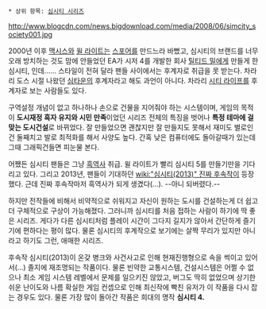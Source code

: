 * 상위 항목: [[심시티 시리즈]]

http://www.blogcdn.com/news.bigdownload.com/media/2008/06/simcity_society001.jpg

2000년 이후 [[맥시스]]와 [[윌 라이트]]는 [[스포어]]를 만드느라 바뻤고, 심시티의 브랜드를 너무 오래 방치하는 것도 맘에 안들었던 EA가 시저 4를 개발한 회사 [[틸티드 밀]]에게 만들게 한 심시티, 인데...... 스타일이 전혀 달라 팬들 사이에서는 후계자로 취급을 못 받는다. 차라리 도스 시절 나왔던 [[심타운]]의 후계자라고 해도 과언이 아니다. 차라리 [[시티 라이프]]를 후계자로 보는 사람들도 있다.

구역설정 개념이 없고 하나하나 손으로 건물을 지어줘야 하는 시스템이며, 게임의 목적이 '''도시재정 흑자 유지와 시민 만족'''이었던 시리즈 전체의 특징을 벗어나 '''특정 테마에 걸맞는 도시건설'''로 바뀌었다. 잘 만들었으면 괜찮지만 잘 만들지도 못해서 재미도 별로인 건 둘째치고 발로 최적화를 해서 사양도 높다. 간혹 낮은 컴퓨터에도 돌아갈때가 있는데 그때 그래픽건들면 피눈물 본다.

어쨌든 심시티 팬들은 그냥 [[흑역사]] 취급. 윌 라이트가 빨리 심시티 5를 만들기만을 기다리고 있다. 그리고 2013년, 팬들이 기대하던 [[wiki:"심시티(2013)" 진짜 후속작]]이 등장했다. 근데 진짜 후속작마저 흑역사가 되게 생겼다(...). --아니 되버렸다.--

하지만 전작들에 비해서 비약적으로 쉬워지고 자신이 원하는 도시를 건설하는게 더 쉽고 더 구체적으로 구상이 가능해졌다. 그러니까 심시티를 처음 접하는 사람이 하기에 딱 좋은 시리즈. 게다가 다른 심시티처럼 플레이 시간이 그다지 길지가 않아서 간단하게 즐기기에 편하다는 평이 많다. 물론 심시티의 후계작으로 보기에는 살짝 무리가 있지만 아니라고 하기도 그런, 애매한 시리즈.

후속작 심시티(2013)이 온갖 병크와 사건사고로 인해 현재진행형으로 속을 썩이고 있어서(...) 졸지에 재조명되는 작품이다. 물론 빈약한 교통시스템, 건설시스템은 어쩔 수 없으나 최소 게임 시스템 레벨에서 문제를 일으키진 않았고, 버그도 딱히 없었으며 상기한 쉬운 난이도와 나름 확실한 게임 컨셉으로 인해 최신작에 빡친 유저가 이 작품을 다시 잡는 경우도 있다. 물론 가장 많이 돌아간 작품은 희대의 명작 '''심시티 4.'''
